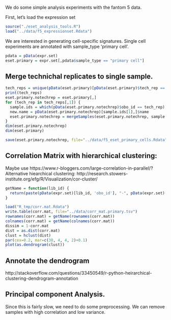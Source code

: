 We do some simple analysis experiments with the fantom 5 data.

First, let's load the expression set
```r
source("./eset_analysis_tools.R")
load("../data/f5_expressionset.Rdata")
```

We are interested in generating cell-specific signatures. 
Single cell experiments are annotated with sample_type 'primary cell'. 
```r
pdata = pData(expr.set)
eset.primary = expr.set[,pdata$sample_type == "primary cell"]
```

## Merge technichal replicates to single sample. 
```r
tech_reps = unique(pData(eset.primary)[pData(eset.primary)$tech_rep == TRUE,]["obo_id"])
print(tech_reps)
eset.primary.notechrep = eset.primary[,]
for (tech_rep in tech_reps[,1]) { 
  sample.ids = which(pData(eset.primary.notechrep)$obo_id == tech_rep)
  new.name = pData(eset.primary.notechrep)[sample.ids[1],]$name
  eset.primary.notechrep = mergeSamples(eset.primary.notechrep, sample.ids, new.name)
}
dim(eset.primary.notechrep)
dim(eset.primary)

save(eset.primary.notechrep, file="../data/f5_eset_primary_cells.Rdata")
```


## Correlation Matrix with hierarchical clustering:
Maybe use https://www.r-bloggers.com/large-correlation-in-parallel/? 
Alternative hiearchical clustering: http://research.stowers-institute.org/efg/R/Visualization/cor-cluster/
```r
getName = function(lib_id) {
  return(paste(pData(expr.set)[lib_id, 'obo_id'], "-", pData(expr.set)[lib_id, 'name']))
}
```
```r
load("R_tmp/corr.mat.Rdata")
write.table(corr.mat, file="../data/corr_mat.primary.tsv")
rownames(corr.mat) = getName(rownames(corr.mat))
colnames(corr.mat) = getName(colnames(corr.mat))
dissim = 1-corr.mat
dist = as.dist(corr.mat)
clust = hclust(dist)
par(cex=0.2, mar=c(30, 4, 4, 2)+0.1)
plot(as.dendrogram(clust))
```


## Annotate the dendrogram
http://stackoverflow.com/questions/33450549/r-python-heirarchical-clustering-dendrogram-annotation

## Principal component Analysis.
Since this is fairly slow, we need to do some preprocessing. We can remove samples with high correlation and low variance.
```r

```